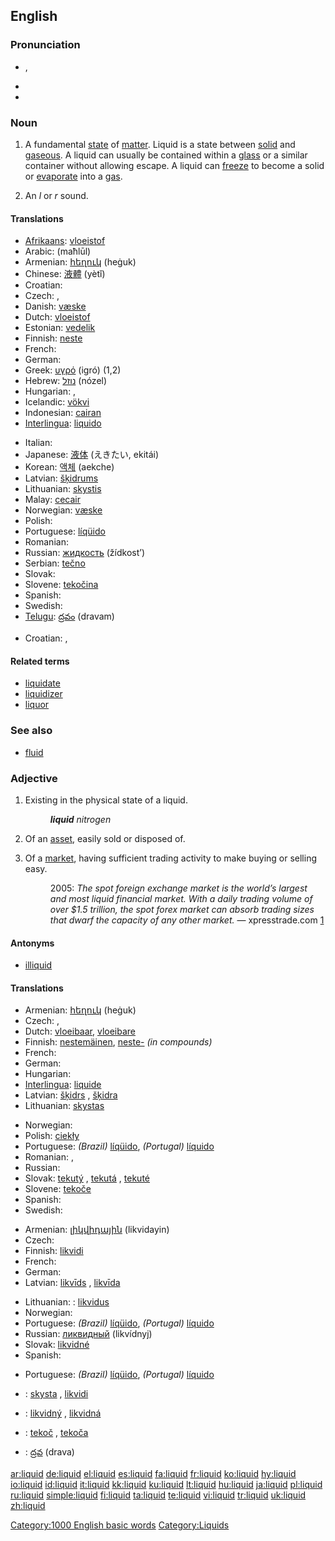 ==English==

===Pronunciation===
* {{IPA|/ˈlɪkwɪd/}}, {{SAMPA|/"lIkwId/}}
* {{enPR|lɪk'wɪd}}
* {{audio|en-us-liquid.ogg|Audio (US)}}

===Noun===
{{en-noun|s|-}}

# A fundamental [[state]] of [[matter]]. Liquid is a state between [[solid]] and [[gaseous]]. A liquid can usually be contained within a [[glass]] or a similar container without allowing escape. A liquid can [[freeze]] to become a solid or [[evaporate]] into a [[gas]].
# {{phonetics}} An ''l'' or ''r'' sound.

====Translations====
{{top}}
* [[Afrikaans]]: [[vloeistof]]
* Arabic: {{Arab|[[محلول]]}} (maħlūl) {{m}}
* Armenian: [[հեղուկ]] (heġuk)
* Chinese: [[液體]] (yètǐ)
* Croatian: {{t|hr|tekućina|f}}
* Czech: {{t-|cs|kapalina|f}}, {{t-|cs|tekutina|f}}
* Danish: [[væske]] {{c}}
* Dutch: [[vloeistof]] {{f}}
* Estonian: [[vedelik]]
* Finnish: [[neste]]
* French: {{t+|fr|liquide|m}}
* German: {{t+|de|Flüssigkeit|f}}
* Greek: [[υγρό]] (igró) {{n}} (1,2)
* Hebrew: [[נוזל]] (nózel) {{m}}
* Hungarian: {{t+|hu|folyadék}}, {{t+|hu|lé}}
* Icelandic: [[vökvi ]]
* Indonesian: [[cairan]]
* [[Interlingua]]: [[liquido]]
{{mid}}
* Italian: {{t+|it|liquido|m}}
* Japanese: [[液体]] (えきたい, ekitái)
* Korean: [[액체]] (aekche)
* Latvian: [[šķidrums]] {{m}}
* Lithuanian: [[skystis]] {{m}}
* Malay: [[cecair]]
* Norwegian: [[væske]] {{f}}
* Polish: {{t+|pl|ciecz|f}}
* Portuguese: [[líqüido]] {{m}}
* Romanian: {{t-|ro|lichid|n}}
* Russian: [[жидкость]] (žídkost’) {{f}}
* Serbian: [[tečno]] {{n}}
* Slovak: {{t-|sk|tekutina|f}}
* Slovene: [[tekočina]] {{f}}
* Spanish: {{t+|es|líquido|m}}
* Swedish: {{t+|sv|vätska}}
* [[Telugu]]: [[ద్రవం]] (dravam)
{{bottom}}
{{trans-top|an ''l'' or ''r'' sound}}
* Croatian: {{t-|hr|likvida|f}}, {{t-|hr|tekućnik|m}}
{{trans-mid}}
{{trans-bottom}}

====Related terms====
* [[liquidate]]
* [[liquidizer]]
* [[liquor]]

===See also===
* [[fluid]]

===Adjective===
{{en-adj}}

# Existing in the physical state of a liquid.
#: '''''liquid''' nitrogen''
# {{finance}} Of an [[asset]], easily sold or disposed of.
# {{finance}} Of a [[market]], having sufficient trading activity to make buying or selling easy.
#: 2005: ''The spot foreign exchange market is the world’s largest and most liquid financial market. With a daily trading volume of over $1.5 trillion, the spot forex market can absorb trading sizes that dwarf the capacity of any other market.'' &mdash; xpresstrade.com [http://www.xpresstrade.com/24hour_liquidity.html]

====Antonyms====
* [[illiquid]]

====Translations====
{{trans-top|Existing in the physical state of a liquid}}
* Armenian: [[հեղուկ]] (heġuk)
* Czech: {{t-|cs|tekutý|m}}, {{t-|cs|kapalný|m}}
* Dutch: [[vloeibaar]], [[vloeibare]]
* Finnish: [[nestemäinen]], [[neste-]] ''(in compounds)''
* French: {{t+|fr|liquide|m|f}}
* German: {{t+|de|flüssig}}
* Hungarian: {{t-|hu|folyékony}}
* [[Interlingua]]: [[liquide]]
* Latvian: [[šķidrs]] {{m}}, [[šķidra]] {{f}}
* Lithuanian: [[skystas]] {{m}}
{{trans-mid}}
* Norwegian: {{t-|no|flytende}}
* Polish: [[ciekły]] {{m}}
* Portuguese: ''(Brazil)'' [[líqüido]], ''(Portugal)'' [[líquido]]
* Romanian: {{t-|ro|lichid|m}}, {{t-|ro|lichidă|f}}
* Russian: {{t+|ru|жидкий|tr=žídkij|sc=Cyrl}}
* Slovak: [[tekutý]] {{m}}, [[tekutá]] {{f}}, [[tekuté]] {{n}}
* Slovene: [[tekoče]] {{n}}
* Spanish: {{t+|es|líquido}}
* Swedish: {{t-|sv|flytande}}
{{trans-bottom}}

{{trans-top|Of an asset, easily sold or disposed of}}
* Armenian: [[լիկվիդային]] (likvidayin)
* Czech: {{t-|cs|likvidní}}
* Finnish: [[likvidi]]
* French: {{t+|fr|liquide|m|f}}
* German: {{t+|de|disponibel}}
* Latvian: [[likvīds]] {{m}}, [[likvīda]] {{f}}
{{trans-mid}}
* Lithuanian: : [[likvidus]] {{m}}
* Norwegian: {{t-|no|likvid}}
* Portuguese: ''(Brazil)'' [[líqüido]], ''(Portugal)'' [[líquido]]
* Russian: [[ликвидный]] (likvídnyj)
* Slovak: [[likvidné]] {{n}}
* Spanish: {{t+|es|líquido}}
{{trans-bottom}}

{{trans-top|Of a market, having sufficient trading activity to make buying or selling easy}}
* Portuguese: ''(Brazil)'' [[líqüido]], ''(Portugal)'' [[líquido]]
{{trans-mid}}
{{trans-bottom}}

{{checktrans}}
* {{ttbc|Lithuanian}}: [[skysta]] {{f}}, [[likvidi]] {{f}}
* {{ttbc|Slovak}}: [[likvidný]] {{m}}, [[likvidná]] {{f}}
* {{ttbc|Slovene}}: [[tekoč]] {{m}}, [[tekoča]] {{f}}
* {{ttbc|Telugu}}: [[ద్రవ]] (drava)

[[Category:1000 English basic words]]
[[Category:Liquids]]

[[ar:liquid]]
[[de:liquid]]
[[el:liquid]]
[[es:liquid]]
[[fa:liquid]]
[[fr:liquid]]
[[ko:liquid]]
[[hy:liquid]]
[[io:liquid]]
[[id:liquid]]
[[it:liquid]]
[[kk:liquid]]
[[ku:liquid]]
[[lt:liquid]]
[[hu:liquid]]
[[ja:liquid]]
[[pl:liquid]]
[[ru:liquid]]
[[simple:liquid]]
[[fi:liquid]]
[[ta:liquid]]
[[te:liquid]]
[[vi:liquid]]
[[tr:liquid]]
[[uk:liquid]]
[[zh:liquid]]